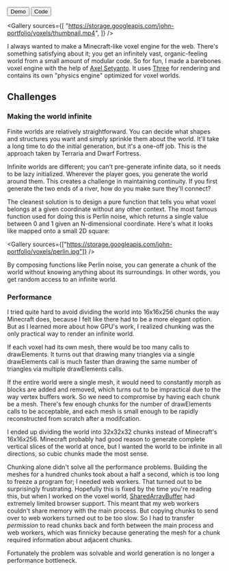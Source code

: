 
<ProjectLayout title="Procedural Voxel World">

<ButtonGroup>
  <Button icon="sports_esports" href="https://voxels.johnqian.com/">
    Demo
  </Button>
  <Button icon="code" href="https://github.com/Xyzrr/voxels">
    Code
  </Button>
</ButtonGroup>

<Gallery
  sources={[
    "https://storage.googleapis.com/john-portfolio/voxels/thumbnail.mp4",
  ]}
/>

I always wanted to make a Minecraft-like voxel engine for the web. There's something satisfying about it; you get an infinitely vast, organic-feeling world from a small amount of modular code. So for fun, I made a barebones voxel engine with the help of [Axel Setyanto](https://github.com/laxels). It uses [Three](https://threejs.org/) for rendering and contains its own "physics engine" optimized for voxel worlds.

## Challenges

### Making the world infinite

Finite worlds are relatively straightforward. You can decide what shapes and structures you want and simply sprinkle them about the world. It'll take a long time to do the initial generation, but it's a one-off job. This is the approach taken by Terraria and Dwarf Fortress.

Infinite worlds are different; you can't pre-generate infinite data, so it needs to be lazy initialized. Wherever the player goes, you generate the world around them. This creates a challenge in maintaining continuity. If you first generate the two ends of a river, how do you make sure they'll connect?

The cleanest solution is to design a pure function that tells you what voxel belongs at a given coordinate without any other context. The most famous function used for doing this is Perlin noise, which returns a single value between 0 and 1 given an N-dimensional coordinate. Here's what it looks like mapped onto a small 2D square:

<Gallery
  sources={["https://storage.googleapis.com/john-portfolio/voxels/perlin.jpg"]}
/>

By composing functions like Perlin noise, you can generate a chunk of the world without knowing anything about its surroundings. In other words, you get random access to an infinite world.

### Performance

I tried quite hard to avoid dividing the world into 16x16x256 chunks the way Minecraft does, because I felt like there had to be a more elegant option. But as I learned more about how GPU's work, I realized chunking was the only practical way to render an infinite world.

If each voxel had its own mesh, there would be too many calls to drawElements. It turns out that drawing many triangles via a single drawElements call is much faster than drawing the same number of triangles via multiple drawElements calls.

If the entire world were a single mesh, it would need to constantly morph as blocks are added and removed, which turns out to be impractical due to the way vertex buffers work. So we need to compromise by having each chunk be a mesh. There's few enough chunks for the number of drawElements calls to be acceptable, and each mesh is small enough to be rapidly reconstructed from scratch after a modifcation.

I ended up dividing the world into 32x32x32 chunks instead of Minecraft's 16x16x256. Minecraft probably had good reason to generate complete vertical slices of the world at once, but I wanted the world to be infinite in all directions, so cubic chunks made the most sense.

Chunking alone didn't solve all the performance problems. Building the meshes for a hundred chunks took about a half a second, which is too long to freeze a program for; I needed web workers. That turned out to be surprisingly frustrating. Hopefully this is fixed by the time you're reading this, but when I worked on the voxel world, [SharedArrayBuffer](https://developer.mozilla.org/en-US/docs/Web/JavaScript/Reference/Global_Objects/SharedArrayBuffer) had extremely limited browser support. This meant that my web workers couldn't share memory with the main process. But copying chunks to send over to web workers turned out to be too slow. So I had to transfer _permission_ to read chunks back and forth between the main process and web workers, which was finnicky because generating the mesh for a chunk required information about adjacent chunks.

Fortunately the problem was solvable and world generation is no longer a performance bottleneck.

</ProjectLayout>
